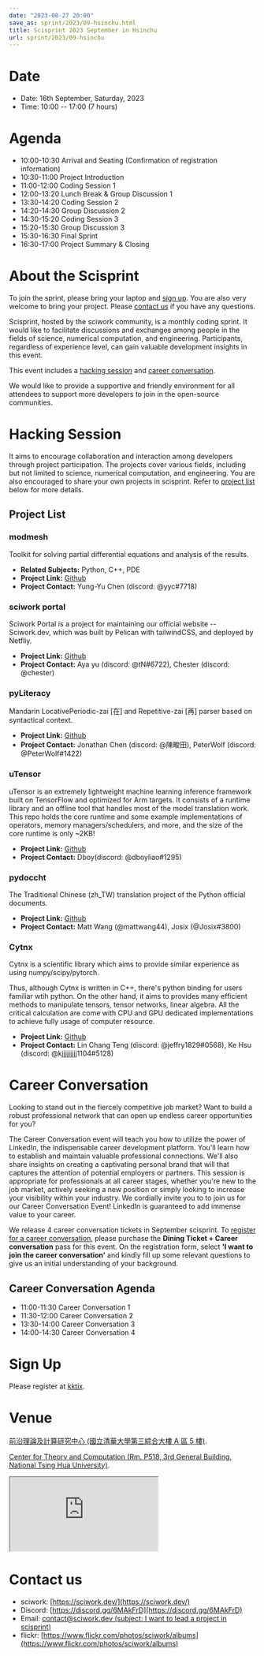 ```yaml
---
date: "2023-08-27 20:00"
save_as: sprint/2023/09-hsinchu.html
title: Scisprint 2023 September in Hsinchu
url: sprint/2023/09-hsinchu
---
```


# Date

- Date: 16th September, Saturday, 2023
- Time: 10:00 \-- 17:00 (7 hours)

# Agenda

- 10:00-10:30 Arrival and Seating (Confirmation of registration
  information)
- 10:30-11:00 Project Introduction
- 11:00-12:00 Coding Session 1
- 12:00-13:20 Lunch Break & Group Discussion 1
- 13:30-14:20 Coding Session 2
- 14:20-14:30 Group Discussion 2
- 14:30-15:20 Coding Session 3
- 15:20-15:30 Group Discussion 3
- 15:30-16:30 Final Sprint
- 16:30-17:00 Project Summary & Closing

# About the Scisprint

To join the sprint, please bring your laptop and [sign up](#sign-up).
You are also very welcome to bring your project. Please [contact
us](#contact-us) if you have any questions.

Scisprint, hosted by the sciwork community, is a monthly coding sprint.
It would like to facilitate discussions and exchanges among people in
the fields of science, numerical computation, and engineering.
Participants, regardless of experience level, can gain valuable
development insights in this event.

This event includes a [hacking session](#hacking-session) and [career
conversation](#career-conversation).

We would like to provide a supportive and friendly environment for all
attendees to support more developers to join in the open-source
communities.

# Hacking Session

It aims to encourage collaboration and interaction among developers
through project participation. The projects cover various fields,
including but not limited to science, numerical computation, and
engineering. You are also encouraged to share your own projects in
scisprint. Refer to [project list](#project-list) below for more
details.

## Project List

### modmesh

Toolkit for solving partial differential equations and analysis of the
results.

- **Related Subjects:** Python, C++, PDE
- **Project Link:** [Github](https://github.com/solvcon/modmesh)
- **Project Contact:** Yung-Yu Chen (discord: \@yyc#7718)

### sciwork portal

Sciwork Portal is a project for maintaining our official website --
Sciwork.dev, which was built by Pelican with tailwindCSS, and deployed
by Netfliy.

- **Project Link:** [Github](https://github.com/sciwork/swportal)
- **Project Contact:** Aya yu (discord: \@tN#6722), Chester (discord:
  \@chester)

### pyLiteracy

Mandarin LocativePeriodic-zai \[在\] and Repetitive-zai \[再\] parser
based on syntactical context.

- **Project Link:**
  [Github](https://github.com/Chenct-jonathan/Loc_zai_and_Rep_zai_parser)
- **Project Contact:** Jonathan Chen (discord: \@陳畯田), PeterWolf
  (discord: \@PeterWolf#1422)

### uTensor

uTensor is an extremely lightweight machine learning inference framework
built on TensorFlow and optimized for Arm targets. It consists of a
runtime library and an offline tool that handles most of the model
translation work. This repo holds the core runtime and some example
implementations of operators, memory managers/schedulers, and more, and
the size of the core runtime is only \~2KB!

- **Project Link:** [Github](https://github.com/uTensor/uTensor)
- **Project Contact:** Dboy(discord: \@dboyliao#1295)

### pydoccht

The Traditional Chinese (zh_TW) translation project of the Python
official documents.

- **Project Link:**
  [Github](https://github.com/python/python-docs-zh-tw)
- **Project Contact:** Matt Wang (@mattwang44), Josix (@Josix#3800)

### Cytnx

Cytnx is a scientific library which aims to provide similar experience
as using numpy/scipy/pytorch.

Thus, although Cytnx is written in C++, there\'s python binding for
users familiar wtih python. On the other hand, it aims to provides many
efficient methods to manipulate tensors, tensor networks, linear
algebra. All the critical calculation are come with CPU and GPU
dedicated implementations to achieve fully usage of computer resource.

- **Project Link:** [Github](https://github.com/Cytnx-dev/Cytnx)
- **Project Contact:** Lin Chang Teng (discord: \@jeffry1829#0568), Ke
  Hsu (discord: \@kjjjjjjjjj1104#5128)

# Career Conversation

Looking to stand out in the fiercely competitive job market? Want to
build a robust professional network that can open up endless career
opportunities for you?

The Career Conversation event will teach you how to utilize the power of
LinkedIn, the indispensable career development platform. You\'ll learn
how to establish and maintain valuable professional connections. We\'ll
also share insights on creating a captivating personal brand that will
that captures the attention of potential employers or partners. This
session is appropriate for professionals at all career stages, whether
you\'re new to the job market, actively seeking a new position or simply
looking to increase your visibility within your industry. We cordially
invite you to to join us for our Career Conversation Event! LinkedIn is
guaranteed to add immense value to your career.

We release 4 career conversation tickets in September scisprint. To
[register for a career conversation](#sign-up), please purchase the
**Dining Ticket + Career conversation** pass for this event. On the
registration form, select **\'I want to join the career conversation\'**
and kindly fill up some relevant questions to give us an initial
understanding of your background.

## Career Conversation Agenda

- 11:00-11:30 Career Conversation 1
- 11:30-12:00 Career Conversation 2
- 13:30-14:00 Career Conversation 3
- 14:00-14:30 Career Conversation 4

# Sign Up

Please register at
[kktix](https://sciwork.kktix.cc/events/scisprint-202309-hsinchu).

# Venue

[前沿理論及計算研究中心 (國立清華大學第三綜合大樓 A 區 5
樓)](https://goo.gl/maps/EH2wWtkLQ8qLWd669).

[Center for Theory and Computation (Rm. P518, 3rd General Building,
National Tsing Hua University)](https://goo.gl/maps/4i2K2XvJqw2J42pv5).

<div
  style={{
    overflow: "hidden",
    paddingBottom: "56.25%",
    position: "relative",
    height: 0,
  }}
>
  <iframe
    src="https://www.google.com/maps/embed?pb=!1m18!1m12!1m3!1d28976.98152829823!2d120.96353258312313!3d24.79125198152699!2m3!1f0!2f0!3f0!3m2!1i1024!2i768!4f13.1!3m3!1m2!1s0x3468360c81cfffe3%3A0xd7d529328f01b825!2z5ZyL56uL5riF6I-v5aSn5a2456ys5LiJ57ac5ZCI5aSn5qiT!5e0!3m2!1szh-TW!2stw!4v1662888048158!5m2!1szh-TW!2stw"
    style={{
      left: 0,
      top: 0,
      height: "100%",
      width: "100%",
      position: "absolute",
      border: 0,
    }}
    allowfullscreen=""
    loading="lazy"
    referrerpolicy="no-referrer-when-downgrade"
  ></iframe>
</div>

# Contact us

- sciwork: [https://sciwork.dev/](https://sciwork.dev/)
- Discord: [https://discord.gg/6MAkFrD](https://discord.gg/6MAkFrD)
- Email: [contact@sciwork.dev (subject: I want to lead a project in
  scisprint)](mailto:contact@sciwork.dev?subject=[sciwork]%20I%20want%20to%20lead%20a%20project%20in%20scisprint)
- flickr: [https://www.flickr.com/photos/sciwork/albums](https://www.flickr.com/photos/sciwork/albums)
